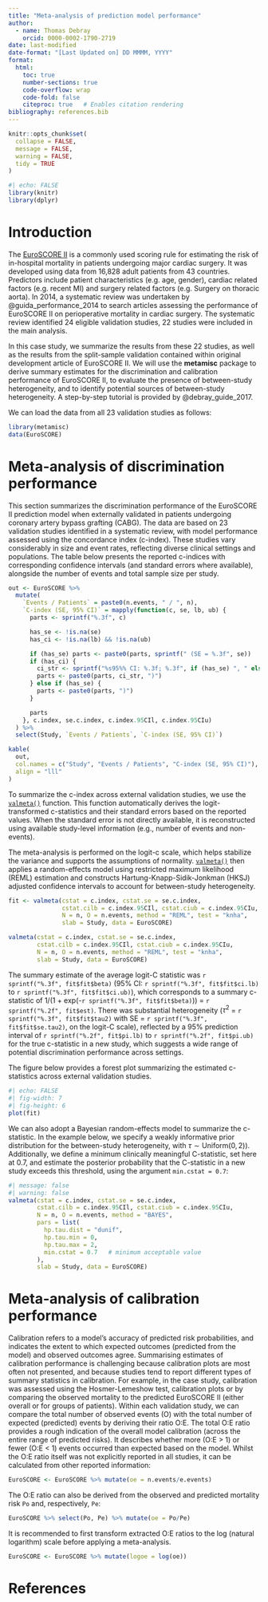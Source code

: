 ```yaml
---
title: "Meta-analysis of prediction model performance"
author:
  - name: Thomas Debray
    orcid: 0000-0002-1790-2719
date: last-modified
date-format: "[Last Updated on] DD MMMM, YYYY"
format:
  html:
    toc: true
    number-sections: true
    code-overflow: wrap
    code-fold: false
    citeproc: true   # Enables citation rendering
bibliography: references.bib
---
```



```r
knitr::opts_chunk$set(
  collapse = FALSE,
  message = FALSE,
  warning = FALSE,
  tidy = TRUE
)
```

```r
#| echo: FALSE
library(knitr)
library(dplyr)
```

# Introduction

The [EuroSCORE II](http://www.euroscore.org/calc.html) is a commonly used scoring rule for estimating the risk of in-hospital mortality in  patients undergoing major cardiac surgery. It was developed using data from  16,828 adult patients from 43 countries. Predictors include patient characteristics (e.g. age, gender), cardiac related factors (e.g. recent MI) and surgery related factors (e.g. Surgery on thoracic aorta). In 2014, a systematic review was undertaken by @guida_performance_2014 to search articles assessing the performance of EuroSCORE II on perioperative mortality in cardiac surgery. The systematic review identified 24 eligible validation studies, 22 studies were included in the main analysis. 

In this case study, we summarize the results from these 22 studies, as well as the results from the split-sample validation contained within original development article of EuroSCORE II. We will use the **metamisc** package to derive summary estimates for the discrimination and calibration performance of EuroSCORE II, to evaluate the presence of between-study heterogeneity, and to identify potential sources of between-study heterogeneity. A step-by-step tutorial is provided by @debray_guide_2017. 

We can load the data from all 23 validation studies as follows:

```r
library(metamisc)
data(EuroSCORE)
```



# Meta-analysis of discrimination performance

This section summarizes the discrimination performance of the EuroSCORE II prediction model when externally validated in patients undergoing coronary artery bypass grafting (CABG). The data are based on 23 validation studies identified in a systematic review, with model performance assessed using the concordance index (c-index). These studies vary considerably in size and event rates, reflecting diverse clinical settings and populations. The table below presents the reported c-indices with corresponding confidence intervals (and standard errors where available), alongside the number of events and total sample size per study.

```r
out <- EuroSCORE %>%
  mutate(
    `Events / Patients` = paste0(n.events, " / ", n),
    `C-index (SE, 95% CI)` = mapply(function(c, se, lb, ub) {
      parts <- sprintf("%.3f", c)

      has_se <- !is.na(se)
      has_ci <- !is.na(lb) && !is.na(ub)

      if (has_se) parts <- paste0(parts, sprintf(" (SE = %.3f", se))
      if (has_ci) {
        ci_str <- sprintf("%s95%% CI: %.3f; %.3f", if (has_se) ", " else " (", lb, ub)
        parts <- paste0(parts, ci_str, ")")
      } else if (has_se) {
        parts <- paste0(parts, ")")
      }

      parts
    }, c.index, se.c.index, c.index.95CIl, c.index.95CIu)
  ) %>%
  select(Study, `Events / Patients`, `C-index (SE, 95% CI)`)

kable(
  out,
  col.names = c("Study", "Events / Patients", "C-index (SE, 95% CI)"),
  align = "lll"
)
```

To summarize the c-index across external validation studies, we use the [`valmeta()`](https://smartdata-analysis-and-statistics.github.io/metamisc/reference/valmeta.html) function. This function automatically derives the logit-transformed c-statistics and their standard errors based on the reported values. When the standard error is not directly available, it is reconstructed using available study-level information (e.g., number of events and non-events).

The meta-analysis is performed on the logit-c scale, which helps stabilize the variance and supports the assumptions of normality. [`valmeta()`](https://smartdata-analysis-and-statistics.github.io/metamisc/reference/valmeta.html) then applies a random-effects model using restricted maximum likelihood (REML) estimation and constructs Hartung-Knapp-Sidik-Jonkman (HKSJ) adjusted confidence intervals to account for between-study heterogeneity.

```r
fit <- valmeta(cstat = c.index, cstat.se = se.c.index, 
               cstat.cilb = c.index.95CIl, cstat.ciub = c.index.95CIu, 
               N = n, O = n.events, method = "REML", test = "knha",
               slab = Study, data = EuroSCORE)
```

```r
valmeta(cstat = c.index, cstat.se = se.c.index, 
        cstat.cilb = c.index.95CIl, cstat.ciub = c.index.95CIu, 
        N = n, O = n.events, method = "REML", test = "knha",
        slab = Study, data = EuroSCORE)
```

The summary estimate of the average logit-C statistic was `r sprintf("%.3f", fit$fit$beta)` (95% CI: `r sprintf("%.3f", fit$fit$ci.lb)` to `r sprintf("%.3f", fit$fit$ci.ub)`), which corresponds to a summary c-statistic of 1/(1 + exp(-`r sprintf("%.3f", fit$fit$beta)`)) = `r sprintf("%.2f", fit$est)`. There was substantial heterogeneity ($\tau^2$ = `r sprintf("%.3f", fit$fit$tau2)` with SE = `r sprintf("%.3f", fit$fit$se.tau2)`, on the logit-C scale), reflected by a 95% prediction interval of `r sprintf("%.2f", fit$pi.lb)` to `r sprintf("%.2f", fit$pi.ub)` for the true c-statistic in a new study, which suggests a wide range of potential discrimination performance across settings.

The figure below provides a forest plot summarizing the estimated c-statistics across external validation studies.

```r
#| echo: FALSE
#| fig-width: 7
#| fig-height: 6
plot(fit)
```

We can also adopt a Bayesian random-effects model to summarize the c-statistic. In the example below, we specify a weakly informative prior distribution for the between-study heterogeneity, with $\tau \sim \text{Uniform}(0, 2))$. Additionally, we define a minimum clinically meaningful C-statistic, set here at 0.7, and estimate the posterior probability that the C-statistic in a new study exceeds this threshold, using the argument `min.cstat = 0.7`:

```r
#| message: false
#| warning: false
valmeta(cstat = c.index, cstat.se = se.c.index, 
        cstat.cilb = c.index.95CIl, cstat.ciub = c.index.95CIu, 
        N = n, O = n.events, method = "BAYES",
        pars = list(
          hp.tau.dist = "dunif", 
          hp.tau.min = 0, 
          hp.tau.max = 2,
          min.cstat = 0.7   # minimum acceptable value
        ),
        slab = Study, data = EuroSCORE)
```


# Meta-analysis of calibration performance
Calibration refers to a model's accuracy of predicted risk probabilities, and indicates the extent to which expected outcomes (predicted from the model) and observed outcomes agree. Summarising estimates of calibration performance is challenging because calibration plots are most often not presented, and because studies tend to report different types of summary statistics in calibration. For example, in the case study, calibration was assessed using the Hosmer-Lemeshow test, calibration plots or by comparing the observed mortality to the predicted EuroSCORE II (either overall or for groups of patients). Within each validation study, we can compare the total	number	of observed events (O) with the total number of expected (predicted)	events by deriving their ratio O:E. The total O:E ratio provides a rough indication of the overall model calibration (across the entire range of predicted risks). It	describes	whether	more	(O:E	>	1)	or	fewer	(O:E	<	1)	events	occurred		than	expected	 based	on	the	model. Whilst the O:E ratio itself was not explicitly reported in all studies, it can be calculated from other reported information:

```r
EuroSCORE <- EuroSCORE %>% mutate(oe = n.events/e.events)
```

The O:E ratio can also be derived from the observed and predicted mortality risk `Po` and, respectively, `Pe`:

```r
EuroSCORE %>% select(Po, Pe) %>% mutate(oe = Po/Pe)
```

It is recommended to first transform extracted O:E ratios to	the	log (natural logarithm) scale before applying a meta-analysis.

```r
EuroSCORE <- EuroSCORE %>% mutate(logoe = log(oe))
```

# References
